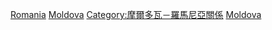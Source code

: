 {{Commonscat|Prut River}}

[[Category:摩爾多瓦邊界|Romania]]
[[Category:羅馬尼亞邊界|Moldova]]
[[Category:摩爾多瓦－羅馬尼亞關係|Category:摩爾多瓦－羅馬尼亞關係]]
[[Category:羅馬尼亞-蘇聯邊界|Moldova]]